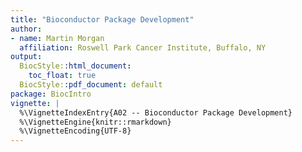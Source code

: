 ```yaml
---
title: "Bioconductor Package Development"
author:
- name: Martin Morgan
  affiliation: Roswell Park Cancer Institute, Buffalo, NY
output:
  BiocStyle::html_document:
    toc_float: true
  BiocStyle::pdf_document: default
package: BiocIntro
vignette: |
  %\VignetteIndexEntry{A02 -- Bioconductor Package Development}
  %\VignetteEngine{knitr::rmarkdown}
  %\VignetteEncoding{UTF-8}
---
```


